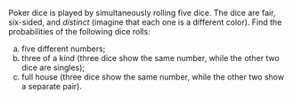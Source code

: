 Poker dice is played by simultaneously rolling five dice. The dice are fair, six-sided, and *distinct* (imagine that each one is a different color). Find the probabilities of the following dice rolls:

a. five different numbers;
b. three of a kind (three dice show the same number, while the other two dice are singles);
c. full house (three dice show the same number, while the other two show a separate pair).